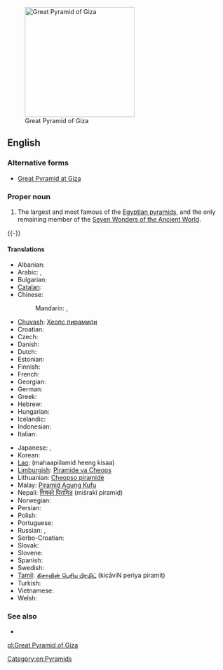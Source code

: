 [[File:Gizeh Cheops BW 1.jpg|thumb|250px|upright|Great Pyramid of Giza]]
==English==

===Alternative forms===
* [[Great Pyramid at Giza]]

===Proper noun===
{{en-proper noun|sg=the [[great|Great]] [[pyramid|Pyramid]] [[of]] [[Giza]]}}

# The largest and most famous of the [[Egyptian pyramid]]s, and the only remaining member of the [[w:Seven Wonders of the Ancient World|Seven Wonders of the Ancient World]].
{{-}}

====Translations====
{{trans-top|the largest and most famous of the Egyptian pyramids}}
* Albanian: {{t-|sq|piramida e Keopsit}}
* Arabic: {{t-|ar|هرم أكبر|m|tr=háram ’ákbar}}, {{t-|ar|هرم خوفو|m|tr=háram khuufuu}}
* Bulgarian: {{t-|bg|Хеопсова пирамида|f|tr=Xeopsova piramida}}
* [[Catalan]]: {{t-|ca|piràmide de Kheops|f}}
* Chinese:
*: Mandarin: {{t|cmn|吉薩金字塔|sc=Hani}}, {{t|cmn|吉萨金字塔|tr=Jísà jīnzìtǎ|sc=Hani}}
* [[Chuvash]]: [[Хеопс пирамиди]]
* Croatian: {{t-|hr|Keopsova piramida|f}}
* Czech: {{t-|cs|Chufuova pyramida|f}}
* Danish: {{t-|da|Keopspyramiden}}
* Dutch: {{t-|nl|piramide van Cheops|f}}
* Estonian: {{t-|et|Cheopsi püramiid}}
* Finnish: {{t-|fi|Kheopsin pyramidi}}
* French: {{t-|fr|pyramide de Khéops|f}}
* Georgian: {{t-|ka|ხეოფსის პირამიდა|tr=xeop‘sis piramida|sc=Geor}}
* German: {{t-|de|Cheops-Pyramide|f}}
* Greek: {{t-|el|πυραμίδα του Χέοπα|f|tr=pyramída tou Chéopa}}
* Hebrew: {{t-|he|הפירמידה הגדולה של גיזה|f|tr=ha-piramída ha-gdolá shel gáza}}
* Hungarian: {{t-|hu|Gízai piramisok}}
* Icelandic: {{t-|is|pýramídinn mikli í Giza}}
* Indonesian: {{t-|id|Piramida Agung Giza}}
* Italian: {{t-|it|Piramide di Cheope|f}}
{{trans-mid}}
* Japanese: {{t-|ja|ギザの大ピラミッド|tr=Giza-no dai-piramiddo|sc=Hrkt}}, {{t-|ja|クフ王のピラミッド|tr=Kufu-ō-no piramiddo}}
* Korean: {{t-|ko|기자의 피라미드|tr=Gija-ui piramideu|sc=Hang}}
* [[Lao]]: {{t-|lo|ມະຫາປີລະມິດ ແຫ່ງ ກິຊາ|sc=Laoo}} (mahaapiilamid heeng kisaa)
* [[Limburgish]]: [[Piramide va Cheops]]
* Lithuanian: [[Cheopso piramidė]]
* Malay: [[Piramid Agung Kufu]]
* Nepali: [[मिश्रको पिरामिड]] (mišrakī piramiḍ)
* Norwegian: {{t-|no|Kheopspyramiden}}
* Persian: {{t-|fa|هرم بزرگ جیزه|tr=haram bozorg jîzeh}}
* Polish: {{t-|pl|Piramida Cheopsa|f}}
* Portuguese: {{t-|pt|Pirâmide de Quéops|f}}
* Russian: {{t-|ru|пирамида Хеопса|f|tr=piramída Xeópsa}}, {{t-|ru|пирамида Хуфу|f|tr=piramída Xúfu}}
* Serbo-Croatian: {{t|sh|Велика Кеопсова пирамида|f|tr=Velika Keopsova piramida|sc=Cyrl}}
* Slovak: {{t-|sk|Chufuova pyramída|f}}
* Slovene: {{t-|sl|Keopsova piramida|f}}
* Spanish: {{t-|es|Gran Pirámide de Giza|f}}
* Swedish: {{t-|sv|Cheopspyramiden}}
* [[Tamil]]: [[கிசாவின் பெரிய பிரமிட்]] (kicāviN periya piramiṭ)
* Turkish: {{t-|tr|Keops piramidi}}
* Vietnamese: {{t-|vi|Kim tự tháp Cheops}}
* Welsh: {{t-|cy|Pyramidau'r Aifft}}
{{trans-bottom}}

===See also===
* {{projectlink|pedia}}

[[Category:en:Pyramids]]

[[pl:Great Pyramid of Giza]]